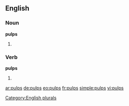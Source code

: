 ==English==

===Noun===
'''pulps'''

# {{plural of|pulp}}

===Verb===
'''pulps'''

# {{third-person singular of|pulp}}

[[Category:English plurals]]

[[ar:pulps]]
[[de:pulps]]
[[eo:pulps]]
[[fr:pulps]]
[[simple:pulps]]
[[vi:pulps]]